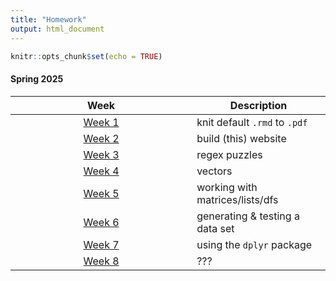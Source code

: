 ```yaml
---
title: "Homework"
output: html_document
---
```


```r
knitr::opts_chunk$set(echo = TRUE)
```

#### Spring 2025  

<div class="hw-page">  

| Week                                           | Description                       |
|:----------------------------------------------:|-----------------------------------|
| [Week 1](HW01-default-text.pdf)                | knit default `.rmd` to `.pdf`     |
| [Week 2](about.html)                           | build (this) website              |
| [Week 3](HW03-regex.html)                      | regex puzzles                     |
| [Week 4](HW04-vectors.html)                    | vectors                           |
| [Week 5](HW05-matrices-lists-data-frames.html) | working with matrices/lists/dfs   |
| [Week 6](HW06-fake-data-set.html)              | generating & testing a data set   |
| [Week 7](HW07-dplyr.html)                      | using the `dplyr` package         |
| [Week 8](HW08-probability.html)                | ???         |

</div>

